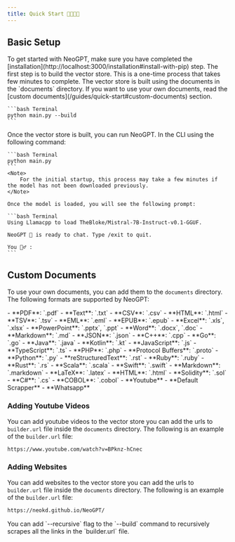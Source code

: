 ```yaml
---
title: Quick Start 🧑‍💻👨‍💻
---
```


## Basic Setup

<Check>
To get started with NeoGPT, make sure you have completed the [installation](http://localhost:3000/installation#install-with-pip) step.
</Check>


<Steps>
  <Step title="Build the vector store">
    The first step is to build the vector store. This is a one-time process that takes few minutes to complete. The vector store is built using the documents in the `documents` directory. If you want to use your own documents, read the [custom documents](/guides/quick-start#custom-documents) section.

    ```bash Terminal
    python main.py --build
    ```
  </Step>
  <Step title="Run NeoGPT">
    Once the vector store is built, you can run NeoGPT. In the CLI using the following command:

    ```bash Terminal
    python main.py 
    ```
    <Note>
        For the initial startup, this process may take a few minutes if the model has not been downloaded previously.
    </Note>

    Once the model is loaded, you will see the following prompt:

    ```bash Terminal
    Using Llamacpp to load TheBloke/Mistral-7B-Instruct-v0.1-GGUF.

    NeoGPT 🤖 is ready to chat. Type /exit to quit.

    You 🙋‍♂️ : 
    ```
  </Step>
</Steps>


## Custom Documents

To use your own documents, you can add them to the `documents` directory. The following formats are supported by NeoGPT:


<AccordionGroup >
    <Accordion title="List of Document Formats" icon="file">
        - **PDF**: `.pdf`
        - **Text**: `.txt`
        - **CSV**: `.csv`
        - **HTML**: `.html`
        - **TSV**: `.tsv`
        - **EML**: `.eml`
        - **EPUB**: `.epub`
        - **Excel**: `.xls`, `.xlsx`
        - **PowerPoint**: `.pptx`, `.ppt`
        - **Word**: `.docx`, `.doc`
        - **Markdown**: `.md`
        - **JSON**: `.json`
    </Accordion>
     <Accordion title="List of Programming Languages" icon="code">
        - **C++**: `.cpp`
        - **Go**: `.go`
        - **Java**: `.java`
        - **Kotlin**: `.kt`
        - **JavaScript**: `.js`
        - **TypeScript**: `.ts`
        - **PHP**: `.php`
        - **Protocol Buffers**: `.proto`
        - **Python**: `.py`
        - **reStructuredText**: `.rst`
        - **Ruby**: `.ruby`
        - **Rust**: `.rs`
        - **Scala**: `.scala`
        - **Swift**: `.swift`
        - **Markdown**: `.markdown`
        - **LaTeX**: `.latex`
        - **HTML**: `.html`
        - **Solidity**: `.sol`
        - **C#**: `.cs`
        - **COBOL**: `.cobol`
    </Accordion>
    <Accordion title="List of Websites" icon="browser">
        - **Youtube**
        - **Default Scrapper**
    </Accordion>
    <Accordion title="List of chat documents" icon="whatsapp">
        - **Whatsapp**
    </Accordion>

</AccordionGroup>



### Adding Youtube Videos

You can add youtube videos to the vector store you can add the urls to `builder.url` file inside the `documents` directory. The following is an example of the `builder.url` file:

```txt builder.url
https://www.youtube.com/watch?v=BPknz-hCnec
```

### Adding Websites

You can add websites to the vector store you can add the urls to `builder.url` file inside the `documents` directory. The following is an example of the `builder.url` file:

```txt builder.url
https://neokd.github.io/NeoGPT/
```
<Tip>
You can add `--recursive` flag to the `--build` command to recursively scrapes all the links in the `builder.url` file.
</Tip>

